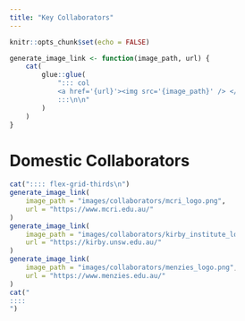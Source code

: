```yaml
---
title: "Key Collaborators"
---
```


<style>
.flex-grid-thirds {
    display: flex;
    flex-flow: row wrap;
    align-content: center;
}

.flex-grid-thirds .col {
    width: 33%;
    margin-top: 0px;
    margin-bottom: 0px;
}

.flex-grid-thirds .col img {
    width: 95%;
}

@media (max-width: 160px) {
    .flex-grid-thirds {
        display: block;
        .col {
            max-width: 100%;
            margin = 0 0 10px 0;
        }
    }
}

* {
    box-sizing: border-box;
}
.col {
    padding: 10px;
}

img:hover {
    box-shadow: 0 0 2px 1px rgba(0, 140, 186, 0.5);
}
</style>

```r
knitr::opts_chunk$set(echo = FALSE)

generate_image_link <- function(image_path, url) {
    cat(
        glue::glue(
            "::: col
            <a href='{url}'><img src='{image_path}' /> </a>
            :::\n\n"
        )
    )
}


```

# Domestic Collaborators

```r
cat(":::: flex-grid-thirds\n")
generate_image_link(
    image_path = "images/collaborators/mcri_logo.png",
    url = "https://www.mcri.edu.au/"
)
generate_image_link(
    image_path = "images/collaborators/kirby_institute_logo.png",
    url = "https://kirby.unsw.edu.au/"
)
generate_image_link(
    image_path = "images/collaborators/menzies_logo.png",
    url = "https://www.menzies.edu.au/"
)
cat("
::::
")
```